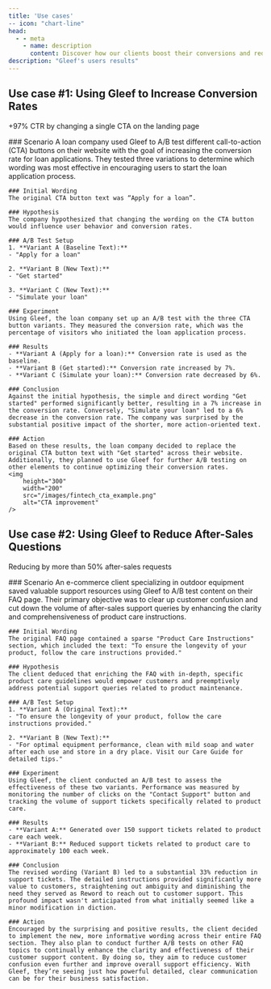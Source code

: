 ```yaml
---
title: 'Use cases'
-- icon: "chart-line"
head:
  - - meta
    - name: description
      content: Discover how our clients boost their conversions and reduce their expenses, using Gleef, to A/B test wording. Learn about their success stories and the impact Gleef has had on their business.
description: "Gleef's users results"
---
```


## Use case #1: Using Gleef to Increase Conversion Rates
<Note>+97% CTR by changing a single CTA on the landing page</Note>

<Accordion title="Discover the case">
    ### Scenario
    A loan company used Gleef to A/B test different call-to-action (CTA) buttons on their website with the goal of increasing the conversion rate for loan applications. They tested three variations to determine which wording was most effective in encouraging users to start the loan application process.


    ### Initial Wording
    The original CTA button text was “Apply for a loan”.

    ### Hypothesis
    The company hypothesized that changing the wording on the CTA button would influence user behavior and conversion rates.

    ### A/B Test Setup
    1. **Variant A (Baseline Text):**
    - "Apply for a loan"

    2. **Variant B (New Text):**
    - "Get started"

    3. **Variant C (New Text):**
    - "Simulate your loan"

    ### Experiment
    Using Gleef, the loan company set up an A/B test with the three CTA button variants. They measured the conversion rate, which was the percentage of visitors who initiated the loan application process.

    ### Results
    - **Variant A (Apply for a loan):** Conversion rate is used as the baseline.
    - **Variant B (Get started):** Conversion rate increased by 7%.
    - **Variant C (Simulate your loan):** Conversion rate decreased by 6%.

    ### Conclusion
    Against the initial hypothesis, the simple and direct wording "Get started" performed significantly better, resulting in a 7% increase in the conversion rate. Conversely, "Simulate your loan" led to a 6% decrease in the conversion rate. The company was surprised by the substantial positive impact of the shorter, more action-oriented text.

    ### Action
    Based on these results, the loan company decided to replace the original CTA button text with "Get started" across their website. Additionally, they planned to use Gleef for further A/B testing on other elements to continue optimizing their conversion rates.
    <img 
        height="300" 
        width="200" 
        src="/images/fintech_cta_example.png" 
        alt="CTA improvement"
    />
</Accordion>

## Use case #2: Using Gleef to Reduce After-Sales Questions
<Note>Reducing by more than 50% after-sales requests</Note>

<Accordion title="Discover the case">
    ### Scenario
    An e-commerce client specializing in outdoor equipment saved valuable support resources using Gleef to A/B test content on their FAQ page. Their primary objective was to clear up customer confusion and cut down the volume of after-sales support queries by enhancing the clarity and comprehensiveness of product care instructions.

    ### Initial Wording
    The original FAQ page contained a sparse "Product Care Instructions" section, which included the text: "To ensure the longevity of your product, follow the care instructions provided." 

    ### Hypothesis
    The client deduced that enriching the FAQ with in-depth, specific product care guidelines would empower customers and preemptively address potential support queries related to product maintenance.

    ### A/B Test Setup
    1. **Variant A (Original Text):**
    - "To ensure the longevity of your product, follow the care instructions provided."

    2. **Variant B (New Text):**
    - "For optimal equipment performance, clean with mild soap and water after each use and store in a dry place. Visit our Care Guide for detailed tips."

    ### Experiment
    Using Gleef, the client conducted an A/B test to assess the effectiveness of these two variants. Performance was measured by monitoring the number of clicks on the "Contact Support" button and tracking the volume of support tickets specifically related to product care.

    ### Results
    - **Variant A:** Generated over 150 support tickets related to product care each week.
    - **Variant B:** Reduced support tickets related to product care to approximately 100 each week.

    ### Conclusion
    The revised wording (Variant B) led to a substantial 33% reduction in support tickets. The detailed instructions provided significantly more value to customers, straightening out ambiguity and diminishing the need they served as Reword to reach out to customer support. This profound impact wasn't anticipated from what initially seemed like a minor modification in diction.

    ### Action
    Encouraged by the surprising and positive results, the client decided to implement the new, more informative wording across their entire FAQ section. They also plan to conduct further A/B tests on other FAQ topics to continually enhance the clarity and effectiveness of their customer support content. By doing so, they aim to reduce customer confusion even further and improve overall support efficiency. With Gleef, they’re seeing just how powerful detailed, clear communication can be for their business satisfaction.
</Accordion>
